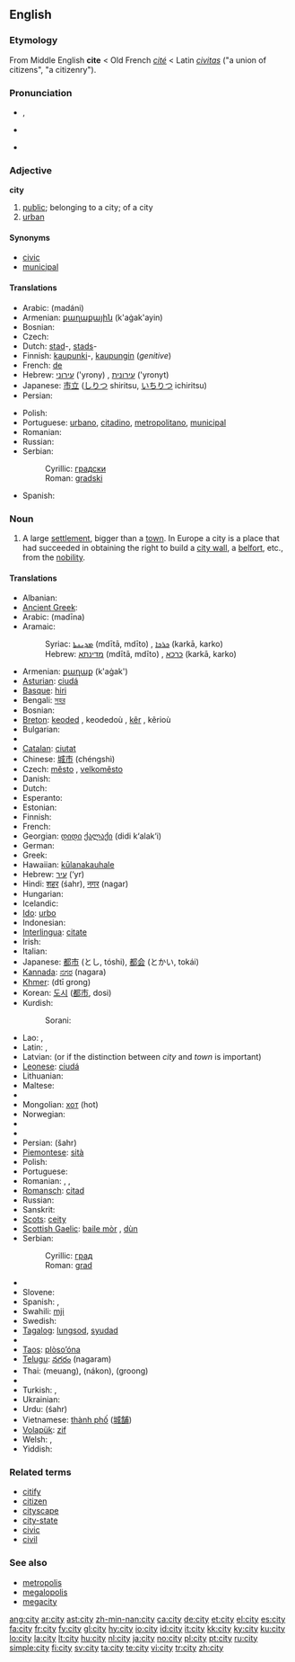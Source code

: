 {{wikipedia|City}}
{{also|City}}
==English==

{{rank|several|either|whether|339|city|held|help|number}}

===Etymology===
From Middle English '''cite''' < Old French ''[[cité]]'' < Latin ''[[civitas]]'' ("a union of citizens", "a citizenry").

===Pronunciation===
* {{IPA|/ˈsɪti/}}, {{SAMPA|/"sIti/}}
* {{audio|en-us-city.ogg|Audio (US)}}
*: {{rhymes|ɪti}}
* {{hyphenation|cit|y}}

===Adjective===
'''city'''

# [[public]]; belonging to a city; of a city
# [[urban]]

====Synonyms====
* [[civic]]
* [[municipal]]

====Translations====
{{trans-top|of a city; belonging to a city}}
* Arabic: {{Arab|[[مدني]]}} (madáni)
* Armenian: [[քաղաքային]] (k'aġak'ayin)
* Bosnian: {{t-|bs|gradski|m}}
* Czech: {{t+|cs|městskỳ}}
* Dutch: [[stad]]-, [[stads]]-
* Finnish: [[kaupunki]]-, [[kaupunki|kaupungin]] (''genitive'')
* French: [[de]] {{t+|fr|ville}}
* Hebrew: [[עירוני]] ('yrony) {{m}}, [[עירונית]] ('yronyt) {{f}}
* Japanese: [[市立]] ([[しりつ]] shiritsu, [[いちりつ]] ichiritsu)
* Persian: {{t+|fa|شهر|tr=shahr|sc=fa-Arab|xs=Persian}}
{{trans-mid}}
* Polish: {{t+|pl|miejski}}
* Portuguese: [[urbano]], [[citadino]], [[metropolitano]], [[municipal]]
* Romanian: {{t+|ro|oraş}}
* Russian: {{t+|ru|городской|tr=gorodskój|sc=Cyrl}}
* Serbian:
*: Cyrillic: [[градски]] {{m}}
*: Roman: [[gradski#Serbian|gradski]] {{m}}
* Spanish: {{t-|es|municipal}}
{{trans-bottom}}

===Noun===
{{en-noun|pl=cities}}

# A large [[settlement]], bigger than a [[town]]. In Europe a city is a place that had succeeded in obtaining the right to build a [[city wall]], a [[belfort]], etc., from the [[nobility]].

====Translations====
{{trans-top|large settlement}}
* Albanian: {{t-|sq|qytet|xs=Albanian}}
* [[Ancient Greek]]: {{tø|grc|πόλις|tr=polis|sc=polytonic}}
* Arabic: {{Arab|[[مدينة]]}} (madīna) {{f}}
* Aramaic:
*: Syriac: [[ܡܕܝܢܬܐ]] (mdītā, mdīto) {{f}}, [[ܟܪܟܐ]] (karkā, karko) {{m}}
*: Hebrew: [[מדינתא]] (mdītā, mdīto) {{f}}, [[כרכא]] (karkā, karko) {{m}}
* Armenian: [[քաղաք]] (k'aġak')
* [[Asturian]]: [[ciudá]] {{f}}
* [[Basque]]: [[hiri]]
* Bengali: [[সহর]]
* Bosnian: {{t-|bs|grad|m}}
* [[Breton]]: [[keoded]] {{f}}, keodedoù {{p}}, [[kêr]] {{f}}, kêrioù {{p}}
* Bulgarian: {{t+|bg|град|m|sc=Cyrl}}
* {{trreq|Burmese}}
* [[Catalan]]: [[ciutat]] {{f}}
* Chinese: [[城市]] (chéngshì)
* Czech: [[město]] {{n}}, [[velkoměsto]] {{n}}
* Danish: {{t-|da|by}}
* Dutch: {{t+|nl|stad|f}}
* Esperanto: {{t+|eo|urbo|xs=Esperanto}}
* Estonian: {{t+|et|linn}}
* Finnish: {{t+|fi|kaupunki}}
* French: {{t+|fr|ville|f}}
* Georgian: [[დიდი]] [[ქალაქი]] (didi k‘alak‘i)
* German: {{t+|de|Stadt|f}}
* Greek: {{t+|el|πόλη|f|tr=póli|sc=Grek}}
* Hawaiian: [[kūlanakauhale]]
* Hebrew: [[עיר]] (‘yr) {{f}}
* Hindi: [[शहर]] (śahr), [[नगर]] (nagar)
* Hungarian: {{t+|hu|város}}
* Icelandic: {{t+|is|borg|f}}
* [[Ido]]: [[urbo]]
* Indonesian: {{t+|id|kota|xs=Indonesian}}
* [[Interlingua]]: [[citate]]
* Irish: {{t-|ga|cathair|f|xs=Irish}}
* Italian: {{t+|it|città|f}}
* Japanese: [[都市]] (とし, tóshi), [[都会]] (とかい, tokái)
* [[Kannada]]: [[ನಗರ]] (nagara)
* [[Khmer]]: {{Khmr|[[ទីក្រុង]]}} (dtī grong)
* Korean: [[도시]] ([[都市]], dosi)
* Kurdish:
*: Sorani: {{t|ku|شار|tr=shAr|sc=KUchar}}
{{trans-mid}}
* Lao: {{t-|lo|ຊຽງ|tr=siang|sc=Laoo|xs=Lao}}, {{t|lo|ທານີ|tr=taanii|sc=Laoo|xs=Lao}}
* Latin: {{t+|la|urbs|f}}, {{t+|la|civitas|f}}
* Latvian: {{t-|lv|pilsēta|f|xs=Latvian}} (or {{t-|lv|lielpilsēta|f|xs=Latvian}} if the distinction between ''city'' and ''town'' is important)
* [[Leonese]]: [[ciudá]] {{f}}
* Lithuanian: {{t+|lt|miestas|xs=Lithuanian}}
* Maltese: {{t+|mt|belt|xs=Maltese}}
* {{trreq|Maori}}
* Mongolian: [[хот#Mongolian|хот]] (hot)
* Norwegian: {{t+|no|by}}
* {{trreq|Old English}}
* {{trreq|Oriya}}
* Persian: {{fa-Arab|[[شهر]]}} (šahr)
* [[Piemontese]]: [[sità]]
* Polish: {{t+|pl|miasto|n}}
* Portuguese: {{t+|pt|cidade|f}}
* Romanian: {{t+|ro|oraş|n}}, {{t-|ro|cetate|f}}, {{t-|ro|urbe|f}}
* [[Romansch]]: [[citad]] {{f}}
* Russian: {{t+|ru|город|m|tr=górod|sc=Cyrl}}
* Sanskrit: {{t-|sa|नगर|n|tr=nágara|sc=Deva|xs=Sanskrit}}
* [[Scots]]: [[ceity]]
* [[Scottish Gaelic]]: [[baile mòr]] {{m}}, [[dùn]] {{m}}
* Serbian:
*: Cyrillic: [[град#Serbian|град]] {{m}}
*: Roman: [[grad#Serbian|grad]] {{m}}
* {{trreq|Sinhala}}
* Slovene: {{t+|sl|mesto|n}}
* Spanish: {{t+|es|ciudad|f}}, {{t-|es|urbe|f}}
* Swahili: [[mji#Swahili|mji]]
* Swedish: {{t+|sv|stad|c}}
* [[Tagalog]]: [[lungsod]], [[syudad]]
* {{trreq|Tamil}}
* [[Taos]]: [[plòso’óna]]
* [[Telugu]]: [[నగరం]] (nagaram)
* Thai: {{Thai|[[เมือง]]}} (meuang), {{Thai|[[นคร]]}} (nákon), {{Thai|[[กรุง]]}} (groong)
* {{trreq|Tibetan}}
* Turkish: {{t+|tr|kent}}, {{t+|tr|şehir}}
* Ukrainian: {{t+|uk|місто|sc=Cyrl|xs=Ukrainian}}
* Urdu: {{ur-Arab|[[شہر]]}} (śahr)
* Vietnamese: [[thành phố]] ([[城舗]])
* [[Volapük]]: [[zif]]
* Welsh: {{t-|cy|caer|f|xs=Welsh}}, {{t-|cy|dinas|f|xs=Welsh}}
* Yiddish: {{t-|yi|שטאָט|f|tr=shtot|sc=Hebr|xs=Yiddish}}
{{trans-bottom}}

===Related terms===
* [[citify]]
* [[citizen]]
* [[cityscape]]
* [[city-state]]
* [[civic]]
* [[civil]]

===See also===
* [[metropolis]]
* [[megalopolis]]
* [[megacity]]

[[ang:city]]
[[ar:city]]
[[ast:city]]
[[zh-min-nan:city]]
[[ca:city]]
[[de:city]]
[[et:city]]
[[el:city]]
[[es:city]]
[[fa:city]]
[[fr:city]]
[[fy:city]]
[[gl:city]]
[[hy:city]]
[[io:city]]
[[id:city]]
[[it:city]]
[[kk:city]]
[[ky:city]]
[[ku:city]]
[[lo:city]]
[[la:city]]
[[lt:city]]
[[hu:city]]
[[nl:city]]
[[ja:city]]
[[no:city]]
[[pl:city]]
[[pt:city]]
[[ru:city]]
[[simple:city]]
[[fi:city]]
[[sv:city]]
[[ta:city]]
[[te:city]]
[[vi:city]]
[[tr:city]]
[[zh:city]]
